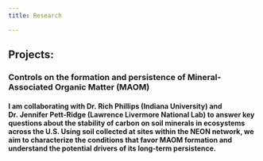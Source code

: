 ```yaml
---
title: Research

---
```


## Projects:

### Controls on the formation and persistence of Mineral-Associated Organic Matter (MAOM)

#### I am collaborating with Dr. Rich Phillips (Indiana University) and Dr. Jennifer Pett-Ridge (Lawrence Livermore National Lab) to answer key questions about the stability of carbon on soil minerals in ecosystems across the U.S. Using soil collected at sites within the NEON network, we aim to characterize the conditions that favor MAOM formation and understand the potential drivers of its long-term persistence. 
